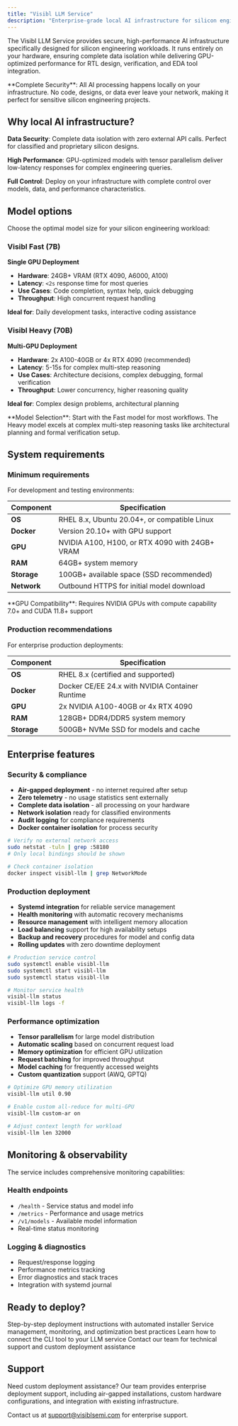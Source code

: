 ```yaml
---
title: "Visibl LLM Service"
description: "Enterprise-grade local AI infrastructure for silicon engineering teams"
---
```



The Visibl LLM Service provides secure, high-performance AI infrastructure specifically designed for silicon engineering workloads. It runs entirely on your hardware, ensuring complete data isolation while delivering GPU-optimized performance for RTL design, verification, and EDA tool integration.

<Info>
**Complete Security**: All AI processing happens locally on your infrastructure. No code, designs, or data ever leave your network, making it perfect for sensitive silicon engineering projects.
</Info>

## Why local AI infrastructure?

**Data Security**: Complete data isolation with zero external API calls. Perfect for classified and proprietary silicon designs.

**High Performance**: GPU-optimized models with tensor parallelism deliver low-latency responses for complex engineering queries.

**Full Control**: Deploy on your infrastructure with complete control over models, data, and performance characteristics.

## Model options

Choose the optimal model size for your silicon engineering workload:

### Visibl Fast (7B)

**Single GPU Deployment**

- **Hardware**: 24GB+ VRAM (RTX 4090, A6000, A100)
- **Latency**: `<2s` response time for most queries  
- **Use Cases**: Code completion, syntax help, quick debugging
- **Throughput**: High concurrent request handling

**Ideal for**: Daily development tasks, interactive coding assistance

### Visibl Heavy (70B)

**Multi-GPU Deployment**

- **Hardware**: 2x A100-40GB or 4x RTX 4090 (recommended)
- **Latency**: 5-15s for complex multi-step reasoning
- **Use Cases**: Architecture decisions, complex debugging, formal verification
- **Throughput**: Lower concurrency, higher reasoning quality

**Ideal for**: Complex design problems, architectural planning

<Tip>
**Model Selection**: Start with the Fast model for most workflows. The Heavy model excels at complex multi-step reasoning tasks like architectural planning and formal verification setup.
</Tip>

## System requirements

### Minimum requirements

For development and testing environments:

| Component | Specification |
|-----------|--------------|
| **OS** | RHEL 8.x, Ubuntu 20.04+, or compatible Linux |
| **Docker** | Version 20.10+ with GPU support |
| **GPU** | NVIDIA A100, H100, or RTX 4090 with 24GB+ VRAM |
| **RAM** | 64GB+ system memory |
| **Storage** | 100GB+ available space (SSD recommended) |
| **Network** | Outbound HTTPS for initial model download |

<Info>
**GPU Compatibility**: Requires NVIDIA GPUs with compute capability 7.0+ and CUDA 11.8+ support
</Info>

### Production recommendations

For enterprise production deployments:

| Component | Specification |
|-----------|--------------|
| **OS** | RHEL 8.x (certified and supported) |
| **Docker** | Docker CE/EE 24.x with NVIDIA Container Runtime |
| **GPU** | 2x NVIDIA A100-40GB or 4x RTX 4090 |
| **RAM** | 128GB+ DDR4/DDR5 system memory |
| **Storage** | 500GB+ NVMe SSD for models and cache |

## Enterprise features

### Security & compliance

- **Air-gapped deployment** - no internet required after setup
- **Zero telemetry** - no usage statistics sent externally  
- **Complete data isolation** - all processing on your hardware
- **Network isolation** ready for classified environments
- **Audit logging** for compliance requirements
- **Docker container isolation** for process security

```bash Security verification
# Verify no external network access
sudo netstat -tuln | grep :58180
# Only local bindings should be shown

# Check container isolation
docker inspect visibl-llm | grep NetworkMode
```

### Production deployment

- **Systemd integration** for reliable service management
- **Health monitoring** with automatic recovery mechanisms
- **Resource management** with intelligent memory allocation
- **Load balancing** support for high availability setups
- **Backup and recovery** procedures for model and config data
- **Rolling updates** with zero downtime deployment

```bash Service management
# Production service control
sudo systemctl enable visibl-llm
sudo systemctl start visibl-llm
sudo systemctl status visibl-llm

# Monitor service health
visibl-llm status
visibl-llm logs -f
```

### Performance optimization

- **Tensor parallelism** for large model distribution
- **Automatic scaling** based on concurrent request load
- **Memory optimization** for efficient GPU utilization
- **Request batching** for improved throughput
- **Model caching** for frequently accessed weights
- **Custom quantization** support (AWQ, GPTQ)

```bash Performance tuning
# Optimize GPU memory utilization
visibl-llm util 0.90

# Enable custom all-reduce for multi-GPU
visibl-llm custom-ar on

# Adjust context length for workload
visibl-llm len 32000
```

## Monitoring & observability

The service includes comprehensive monitoring capabilities:

### Health endpoints

- `/health` - Service status and model info
- `/metrics` - Performance and usage metrics  
- `/v1/models` - Available model information
- Real-time status monitoring

### Logging & diagnostics

- Request/response logging
- Performance metrics tracking
- Error diagnostics and stack traces
- Integration with systemd journal

## Ready to deploy?

<CardGroup cols={2}>
  <Card title="Installation Guide" icon="download" href="/llm-service/installation">
    Step-by-step deployment instructions with automated installer
  </Card>
  
  <Card title="Usage Guide" icon="book-open" href="/llm-service/usage">
    Service management, monitoring, and optimization best practices
  </Card>
  
  <Card title="CLI Integration" icon="terminal" href="/cli/overview">
    Learn how to connect the CLI tool to your LLM service
  </Card>
  
  <Card title="Get Support" icon="messages-square" href="mailto:support@visiblsemi.com">
    Contact our team for technical support and custom deployment assistance
  </Card>
</CardGroup>

## Support

Need custom deployment assistance? Our team provides enterprise deployment support, including air-gapped installations, custom hardware configurations, and integration with existing infrastructure.

Contact us at [support@visiblsemi.com](mailto:support@visiblsemi.com) for enterprise support.